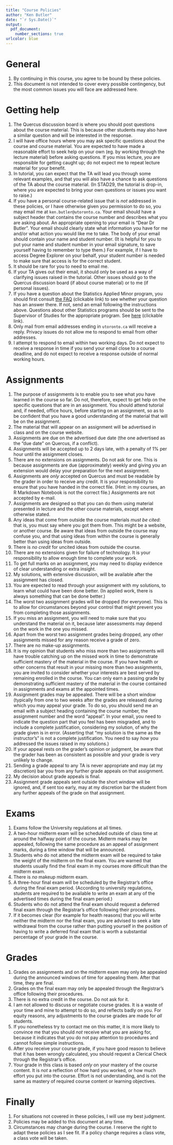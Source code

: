 ```yaml
---
title: "Course Policies"
author: "Ken Butler"
date: "`r Sys.Date()`"
output: 
  pdf_document:
    number_sections: true
urlcolor: blue
---
```


# General

1. By continuing in this course, you agree to be bound by these policies.
1. This document is not intended to cover every possible contingency, but the most common issues you will face are addressed here.

# Getting help

1. The Quercus discussion board is where you should post questions about the course material. This is because other students may also have a similar question and will be interested in the response.
1. I will have office hours where you may ask specific questions about the course and course material. You are expected to have made a reasonable effort to seek help on your own (eg. by working through the lecture material) before asking questions. If you miss lecture, *you* are responsible for getting caught up; do not expect me to repeat lecture material for your benefit.
1. In tutorial, you can expect that the TA will lead you through some relevant examples, and that you will also have a chance to ask questions of the TA about the course material. (In STAD29, the tutorial is drop-in, where you are expected to bring your own questions or issues you want to raise.)
1. If you have a personal course-related issue that is *not* addressed in these policies, or I have otherwise given you permission to do so, you may email me at `ken.butler@utoronto.ca`. Your email should have a subject header that contains the course number and describes what you are asking about. An appropriate opening to your email is "Dear Dr Butler". Your email should clearly state what information you have for me and/or what action you would like me to take. The body of your email should contain your name and student number.  (It is helpful for you to put your name and student number in your email signature, to save yourself having to remember to type them.) For example, if I have to access Degree Explorer on your behalf, your student number is needed to make sure that access is for the correct student. 
1. It should be rare for you to need to email me.
1. If your TA gives out their email, it should only be used as a way of clarifying issues raised in the tutorial. Other issues should go to the Quercus discussion board (if about course material) or to me (if personal issues).
1. If you have a question about the Statistics Applied Minor program, you should first consult [the FAQ](https://ritsokiguess.site/home/faq.html) (clickable link) to see whether your question has an answer there. If not, send an email following the instructions above. Questions about other Statistics programs should be sent to the Supervisor of Studies for the appropriate program. See [here](https://www.utsc.utoronto.ca/cms/statistics) (clickable link).
1. Only mail from email addresses ending in `utoronto.ca` will receive a reply. Privacy issues do not allow me to respond to email from other addresses.
1. I attempt to respond to email within two working days. Do not expect to receive a response in time if you send your email close to a course deadline, and do not expect to receive a response outside of normal working hours. 

# Assignments

1. The purpose of assignments is to enable you to see what *you* have learned in the course so far. Do not, therefore, expect to get help on the specific questions that are in an assignment. You should attend tutorial and, if needed, office hours, before starting on an assignment, so as to be confident that you have a good understanding of the material that will be on the assignment.
1. The material that will appear on an assignment will be advertised in class and on the course website.
1. Assignments are due on the advertised due date (the one advertised as the "due date" on Quercus, if a conflict).
1. Assignments will be accepted up to 2 days late, with a penalty of 1% per hour until the assignment closes.
1. There are no extensions on assignments. Do not ask for one. This is because assignments are due (approximately) weekly and giving you an extension would delay your preparation for the next assignment.
1. Assignments are *only* accepted on Quercus and must be readable by the grader in order to receive any credit. It is your responsibility to ensure that you have handed in the correct file. (Hint: in my courses, an R Markdown Notebook is not the correct file.) Assignments are not accepted by e-mail.
1. Assignments are designed so that you can do them using material presented in lecture and the other course materials, except where otherwise stated. 
1. Any ideas that come from outside the course materials *must be cited*: that is, you must say where you got them from. This might be a website, or another course. Be aware that ideas from outside the course may confuse you, and that using ideas from within the course is generally better than using ideas from outside.
1. There is *no credit* for uncited ideas from outside the course.
1. There are no extensions given for failure of technology. It is your responsibility to allow enough time to complete your work.
1. To get full marks on an assignment, you may need to display evidence of clear understanding or extra insight.
1. My solutions, with extensive discussion, will be available after the assignment has closed.
1. You are expected to read through your assignment with my solutions, to learn what could have been done better. (In applied work, there is always something that can be done better.)
1. The worst two assignment grades will be dropped (for everyone). This is to allow for circumstances beyond your control that might prevent you from completing those assignments.
1. If you miss an assignment, you will need to make sure that you understand the material on it, because later assessments may depend on the work in the one you missed.
1. Apart from the worst two assignment grades being dropped, any other assignments missed for any reason receive a grade of zero. 
1. There are no make-up assignments.
1. It is my opinion that students who miss more than two assignments will have trouble catching up on the missed work in time to demonstrate sufficient mastery of the material in the course. If you have health or other concerns that result in your missing more than two assignments, you are invited to consider whether your interests are best served by remaining enrolled in the course. You can only earn a passing grade by demonstrating sufficient mastery of the material in the course contained in assignments and exams at the appointed times.
1. Assignment grades may be appealed. There will be a short window (typically from one to two weeks after the grades are released) during which you may appeal your grade. To do so, you should send me an email with a subject heading containing the course number, the assignment number and the word "appeal". In your email, you need to indicate the question part that you feel has been misgraded, and to include a complete justification, considering my solution, of why the grade given is in error. (Asserting that "my solution is the same as the instructor's" is not a complete justification. You need to say *how* you addressed the issues raised in my solutions.) 
1. If your appeal rests on the grader's opinion or judgment, be aware that the grader has been as consistent as possible and your grade is very unlikely to change.
1. Sending a grade appeal to any TA is never appropriate and may (at my discretion) bar you from any further grade appeals on that assignment.
1. My decision about grade appeals is final.
1. Assignment grade appeals sent outside the short window will be ignored, and, if sent too early, may at my discretion bar the student from any further appeals of the grade on that assignment.

# Exams

1. Exams follow the University regulations at all times.
1. A two-hour midterm exam will be scheduled outside of class time at around the halfway point of the course. Midterm marks may be appealed, following the same procedure as an appeal of assignment marks, during a time window that will be announced.
1. Students who do not attend the midterm exam will be required to take the weight of the midterm on the final exam. You are warned that students usually find the final exam in my courses more difficult than the midterm exam.
1. There is *no* makeup midterm exam.
1. A three-hour final exam will be scheduled by the Registrar's office during the final exam period. (According to university regulations, students are required to be available to write an exam at any of the advertised times during the final exam period.)
1. Students who do not attend the final exam should request a deferred final exam through the Registrar's office following their procedures.
1. If it becomes clear (for example for health reasons) that you will write neither the midterm nor the final exam, you are advised to seek a late withdrawal from the course rather than putting yourself in the position of having to write a deferred final exam that is worth a substantial percentage of your grade in the course.

# Grades

1. Grades on assignments and on the midterm exam may only be appealed during the announced windows of time for appealing them. After that time, they are final.
1. Grades on the final exam may only be appealed through the Registrar's office following their procedures. 
1. There is no extra credit in the course. Do not ask for it.
1. I am not allowed to discuss or negotiate course grades. It is a waste of your time and mine to attempt to do so, and reflects badly on you. For equity reasons, any adjustments to the course grades are made for *all* students.
1. If you nonetheless try to contact me on this matter, it is more likely to convince me that you should *not* receive what you are asking for, because it indicates that you do not pay attention to procedures and cannot follow simple instructions.
1. After you receive your course grade, if you have good reason to believe that it has been wrongly calculated, you should request a Clerical Check through the Registrar's office.
1. Your grade in this class is based *only* on your mastery of the course content. It is *not* a reflection of how hard you worked, or how much effort you put into the course. Effort is not understanding, and is not the same as mastery of required course content or learning objectives.

# Finally

1. For situations not covered in these policies, I will use my best judgment.
1. Policies may be added to this document at any time.
1. Circumstances may change during the course. I reserve the right to adapt these policies as I see fit. If a policy change requires a class vote, a class vote will be taken.
